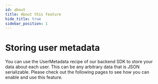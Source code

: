 ```yaml
---
id: about
title: About this feature
hide_title: true
sidebar_position: 1
---
```


# Storing user metadata

You can use the UserMetadata recipe of our backend SDK to store your data about each user. This can be any arbitrary data that is JSON serializable. Please check out the following pages to see how you can enable and use this feature.